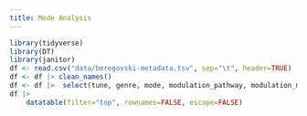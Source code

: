 ```yaml
--- 
title: Mode Analysis
---
```


```r
library(tidyverse)
library(DT)
library(janitor)
df <- read.csv("data/beregovski-metadata.tsv", sep="\t", header=TRUE)
df <- df |> clean_names()
df <- df |>  select(tune, genre, mode, modulation_pathway, modulation_measures, one_mode, mode_notes)
df |>          
    datatable(filter="top", rownames=FALSE, escape=FALSE)
```
